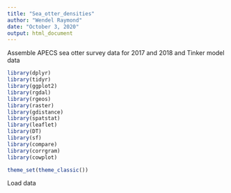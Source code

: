 ```yaml
---
title: "Sea_otter_densities"
author: "Wendel Raymond"
date: "October 3, 2020"
output: html_document
---
```


Assemble APECS sea otter survey data for 2017 and 2018 and Tinker model data

```r
library(dplyr)
library(tidyr)
library(ggplot2)
library(rgdal)
library(rgeos)
library(raster)
library(gdistance)
library(spatstat)
library(leaflet)
library(DT)
library(sf)
library(compare)
library(corrgram)
library(cowplot)

theme_set(theme_classic())
```

Load data
```r

```

